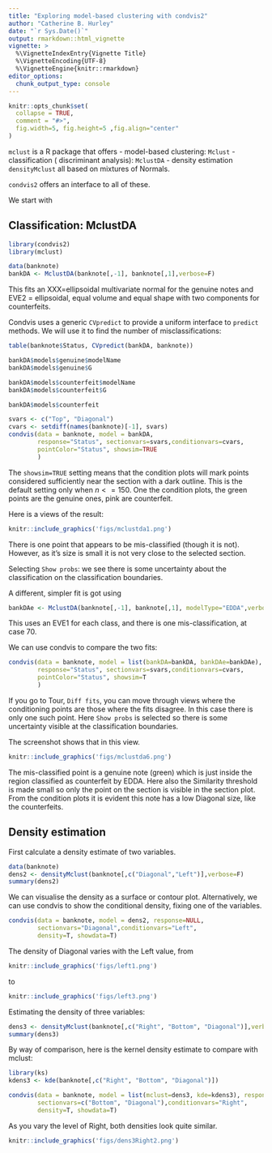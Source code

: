 ```yaml
---
title: "Exploring model-based clustering with condvis2"
author: "Catherine B. Hurley"
date: "`r Sys.Date()`"
output: rmarkdown::html_vignette
vignette: >
  %\VignetteIndexEntry{Vignette Title}
  %\VignetteEncoding{UTF-8}
  %\VignetteEngine{knitr::rmarkdown}
editor_options: 
  chunk_output_type: console
---
```


```r
knitr::opts_chunk$set(
  collapse = TRUE,
  comment = "#>",
  fig.width=5, fig.height=5 ,fig.align="center"
)
```

`mclust` is a R package that offers
- model-based clustering: `Mclust`
- classification ( discriminant analysis): `MclustDA`
- density estimation `densityMclust`
all based on mixtures of Normals.

`condvis2` offers an interface to all of these.

We start with 

## Classification: MclustDA

```r
library(condvis2)
library(mclust)
```

```r
data(banknote)
bankDA <- MclustDA(banknote[,-1], banknote[,1],verbose=F)
```

This fits an XXX=ellipsoidal multivariate normal for the genuine notes and
EVE2 = ellipsoidal, equal volume and equal shape with two components for
 counterfeits.


Condvis uses a generic `CVpredict` to provide a uniform interface to `predict` methods.
We will use it to find the number of misclassifications:

```r
table(banknote$Status, CVpredict(bankDA, banknote))
```

```r
bankDA$models$genuine$modelName
bankDA$models$genuine$G

bankDA$models$counterfeit$modelName
bankDA$models$counterfeit$G

bankDA$models$counterfeit
```




```r
svars <- c("Top", "Diagonal")
cvars <- setdiff(names(banknote)[-1], svars)
condvis(data = banknote, model = bankDA, 
        response="Status", sectionvars=svars,conditionvars=cvars, 
        pointColor="Status", showsim=TRUE
        )
```


The `showsim=TRUE` setting means that the condition plots will mark points considered
sufficiently near the section with a dark outline. This is the default setting only
when $n <= 150$. One the condition plots, the green points are the genuine ones, pink
are counterfeit.

Here is a views of the result:

```r
knitr::include_graphics('figs/mclustda1.png')
```
There is one point that appears to be mis-classified (though it is not). 
However, as it's size is small it is not very close
to the selected section.

Selecting `Show probs`: we see there is some uncertainty about the classification on the classification
boundaries.








A different, simpler fit is got using

```r
bankDAe <- MclustDA(banknote[,-1], banknote[,1], modelType="EDDA",verbose=F)
```

This uses an EVE1 for each class, and there is one mis-classification, at case 70.



We can use condvis to compare the two fits:

```r
condvis(data = banknote, model = list(bankDA=bankDA, bankDAe=bankDAe), 
        response="Status", sectionvars=svars,conditionvars=cvars, 
        pointColor="Status", showsim=T
        )
```

If you go to Tour, `Diff fits`, you can move through views where the
conditioning points are those where the fits disagree. In this case there is
only one such point.
Here `Show probs` is selected so there is some uncertainty visible at the classification
boundaries.

The screenshot shows that in this view.
```r
knitr::include_graphics('figs/mclustda6.png')
```

The mis-classified point is a genuine note (green) which is just inside the
region classified as counterfeit by EDDA.
Here also the Similarity threshold is made small so only the point on the section is visible
in the section plot.
From the condition plots it is evident this note has a low  Diagonal size, like the
counterfeits.


## Density estimation

First calculate a density estimate of two variables.
```r
data(banknote)
dens2 <- densityMclust(banknote[,c("Diagonal","Left")],verbose=F) 
summary(dens2)
```

We can visualise the density as a surface or contour plot.
Alternatively, we can use condvis to show the conditional
density, fixing one of the variables.

```r
condvis(data = banknote, model = dens2, response=NULL,
        sectionvars="Diagonal",conditionvars="Left",
        density=T, showdata=T)
```

The density of Diagonal varies with the Left value, from
```r
knitr::include_graphics('figs/left1.png')
```
to 

```r
knitr::include_graphics('figs/left3.png')
```

Estimating the density of three variables:

```r
dens3 <- densityMclust(banknote[,c("Right", "Bottom", "Diagonal")],verbose=F) 
summary(dens3)
```

By way of comparison, here is the kernel density estimate to compare with mclust:

```r
library(ks)
kdens3 <- kde(banknote[,c("Right", "Bottom", "Diagonal")])
```

```r
condvis(data = banknote, model = list(mclust=dens3, kde=kdens3), response=NULL,
        sectionvars=c("Bottom", "Diagonal"),conditionvars="Right",
        density=T, showdata=T)
```

As you vary the level of Right, both densities look quite similar.

```r
knitr::include_graphics('figs/dens3Right2.png')
```
<!-- https://www.ncbi.nlm.nih.gov/pmc/articles/PMC5096736/ -->
